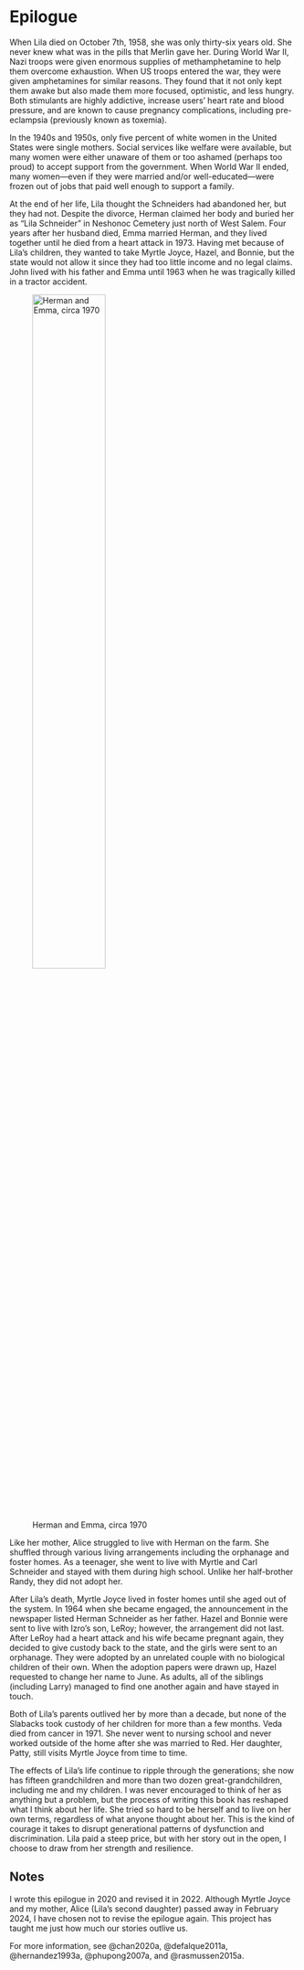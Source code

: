 # Epilogue

When Lila died on October 7th, 1958, she was only thirty-six years old. She never knew what was in the pills that Merlin gave her. During World War II, Nazi troops were given enormous supplies of methamphetamine to help them overcome exhaustion. When US troops entered the war, they were given amphetamines for similar reasons. They found that it not only kept them awake but also made them more focused, optimistic, and less hungry. Both stimulants are highly addictive, increase users' heart rate and blood pressure, and are known to cause pregnancy complications, including pre-eclampsia (previously known as toxemia).  

In the 1940s and 1950s, only five percent of white women in the United States were single mothers. Social services like welfare were available, but many women were either unaware of them or too ashamed (perhaps too proud) to accept support from the government. When World War II ended, many women---even if they were married and/or well-educated---were frozen out of jobs that paid well enough to support a family.  

At the end of her life, Lila thought the Schneiders had abandoned her, but they had not. Despite the divorce, Herman claimed her body and buried her as "Lila Schneider" in Neshonoc Cemetery just north of West Salem. Four years after her husband died, Emma married Herman, and they lived together until he died from a heart attack in 1973. Having met because of Lila's children, they wanted to take Myrtle Joyce, Hazel, and Bonnie, but the state would not allow it since they had too little income and no legal claims. John lived with his father and Emma until 1963 when he was tragically killed in a tractor accident.  

![Herman and Emma, circa 1970](images/Akou27rt.jpg){fig-alt="Color snapshot of an older, working-class, married couple: Herman and Emma. The man is wearing denim jeans with a belt and a plaid button-down shirt. The woman is wearing a simple light-green dress and a beaded necklace." width="55%"}

Like her mother, Alice struggled to live with Herman on the farm. She shuffled through various living arrangements including the orphanage and foster homes. As a teenager, she went to live with Myrtle and Carl Schneider and stayed with them during high school. Unlike her half-brother Randy, they did not adopt her.  

After Lila's death, Myrtle Joyce lived in foster homes until she aged out of the system. In 1964 when she became engaged, the announcement in the newspaper listed Herman Schneider as her father. Hazel and Bonnie were sent to live with Izro's son, LeRoy; however, the arrangement did not last. After LeRoy had a heart attack and his wife became pregnant again, they decided to give custody back to the state, and the girls were sent to an orphanage. They were adopted by an unrelated couple with no biological children of their own. When the adoption papers were drawn up, Hazel requested to change her name to June. As adults, all of the siblings (including Larry) managed to find one another again and have stayed in touch.  

Both of Lila's parents outlived her by more than a decade, but none of the Slabacks took custody of her children for more than a few months. Veda died from cancer in 1971. She never went to nursing school and never worked outside of the home after she was married to Red. Her daughter, Patty, still visits Myrtle Joyce from time to time.  

The effects of Lila's life continue to ripple through the generations; she now has fifteen grandchildren and more than two dozen great-grandchildren, including me and my children. I was never encouraged to think of her as anything but a problem, but the process of writing this book has reshaped what I think about her life. She tried so hard to be herself and to live on her own terms, regardless of what anyone thought about her. This is the kind of courage it takes to disrupt generational patterns of dysfunction and discrimination. Lila paid a steep price, but with her story out in the open, I choose to draw from her strength and resilience.  

## Notes

I wrote this epilogue in 2020 and revised it in 2022. Although Myrtle Joyce and my mother, Alice (Lila's second daughter) passed away in February 2024, I have chosen not to revise the epilogue again. This project has taught me just how much our stories outlive us.  

For more information, see @chan2020a, @defalque2011a, @hernandez1993a, @phupong2007a, and @rasmussen2015a.  